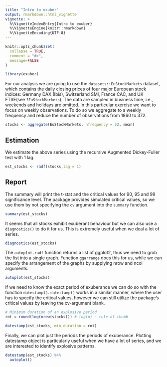 ```yaml
---
title: "Intro to exuber"
output: rmarkdown::html_vignette
vignette: >
  %\VignetteIndexEntry{Intro to exuber}
  %\VignetteEngine{knitr::rmarkdown}
  %\VignetteEncoding{UTF-8}
---
```


```r
knitr::opts_chunk$set(
  collapse = TRUE,
  comment = "#>",
  message=FALSE
)
```

```r
library(exuber)
```

For our analysis we are going to use the `datasets::EuStockMarkets` dataset, which contains the daily closing prices of four major European stock indices: Germany DAX (Ibis), Switzerland SMI, France CAC, and UK FTSE(see `?EuStockMarkets`). The data are sampled in business time, i.e., weekends and holidays are omitted. In this particular exercise we want to focus on weekly observations. To do so we aggregate to a weekly frequency and reduce the number of observations from 1860 to 372. 

```r
stocks <- aggregate(EuStockMarkets, nfrequency = 52, mean)
```

## Estimation

We estimate the above series using the recursive Augmented Dickey-Fuller test with 1 lag.

```r
est_stocks <- radf(stocks,lag = 1)
```

## Report

The summary will print the t-stat and the critical values for 90, 95 and 99 significance level. The package provides simulated critical values, so we use them by not specifying the `cv` argument into the `summary` function. 

```r
summary(est_stocks)
```

It seems that all stocks exhibit exuberant behaviour but we can also use a `diagnostics()` to do it for us. This is extremely useful when we deal a lot of series.

```r
diagnostics(est_stocks)
```

The `autoplot.radf` function returns a list of ggplot2, thus we need to grob the list into a
single graph. Function `ggarrange` does this for us, while we can specify the arrangement of the graphs by supplying nrow and ncol arguments.

```r
autoplot(est_stocks)
```

If we need to know the exact period of exuberance we can do so with the function `datestamp()`. `datestamp()` works in a similar manner, where the user has to specify the critical values, however we can still utilize the package's critical values by leaving the cv-argument blank.

```r
# Minimum duration of an explosive period 
rot = round(log(nrow(stocks))) # log(n) ~ rule of thumb

datestamp(est_stocks, min_duration = rot)
```

Finally, we can plot just the periods the periods of exuberance. Plotting datestamp object is particularly useful when we have a lot  of series, and we are interested to identify explosive patterns.

```r
datestamp(est_stocks) %>% 
  autoplot()
```
